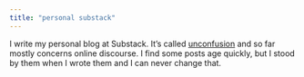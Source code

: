 ```yaml
---
title: "personal substack"
---
```


I write my personal blog at Substack. It's called [unconfusion](https://unconfusion.substack.com/) and so far mostly concerns online discourse. I find some posts age quickly, but I stood by them when I wrote them and I can never change that.
